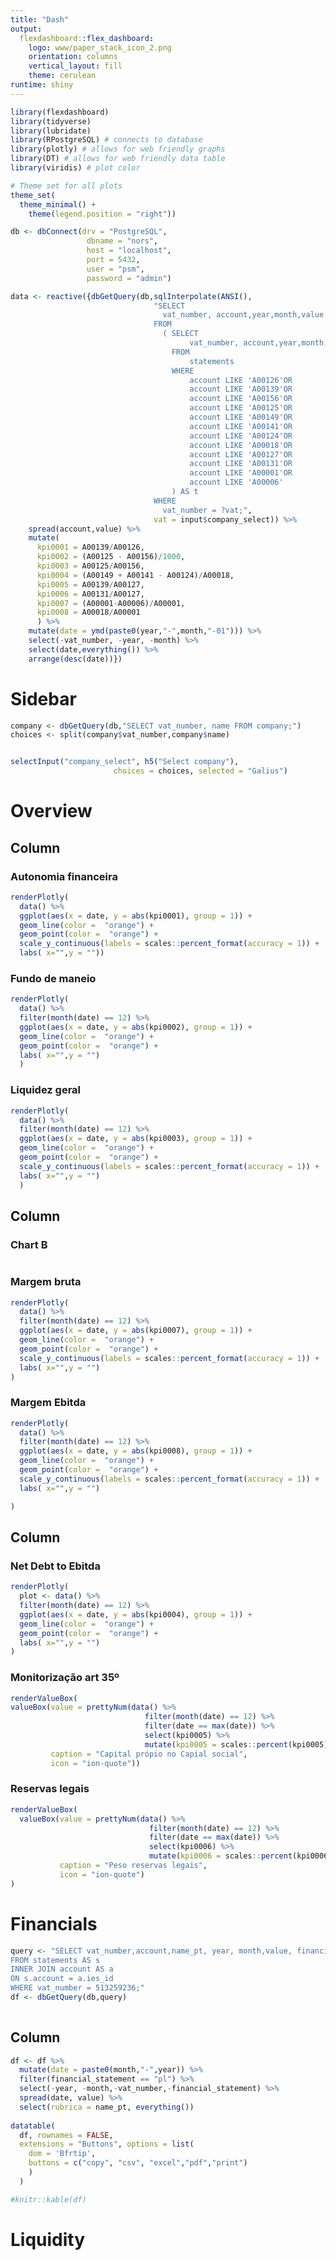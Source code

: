---
title: "Dash"
output: 
  flexdashboard::flex_dashboard:
    logo: www/paper_stack_icon_2.png
    orientation: columns
    vertical_layout: fill
    theme: cerulean
runtime: shiny
---

```{r setup, include=FALSE}

library(flexdashboard)
library(tidyverse)
library(lubridate)
library(RPostgreSQL) # connects to database
library(plotly) # allows for web friendly graphs
library(DT) # allows for web friendly data table
library(viridis) # plot color

# Theme set for all plots
theme_set(
  theme_minimal() +
    theme(legend.position = "right"))

```


```{r connection to database, include = FALSE}

db <- dbConnect(drv = "PostgreSQL", 
                 dbname = "nors",
                 host = "localhost",
                 port = 5432,
                 user = "psm",
                 password = "admin")

```

```{r}

data <- reactive({dbGetQuery(db,sqlInterpolate(ANSI(),
                                "SELECT
                                  vat_number, account,year,month,value
                                FROM
                                  ( SELECT
                                        vat_number, account,year,month,value
                                    FROM
                                        statements
                                    WHERE
                                        account LIKE 'A00126'OR
                                        account LIKE 'A00139'OR
                                        account LIKE 'A00156'OR
                                        account LIKE 'A00125'OR
                                        account LIKE 'A00149'OR
                                        account LIKE 'A00141'OR
                                        account LIKE 'A00124'OR
                                        account LIKE 'A00018'OR
                                        account LIKE 'A00127'OR
                                        account LIKE 'A00131'OR
                                        account LIKE 'A00001'OR
                                        account LIKE 'A00006'
                                    ) AS t
                                WHERE
                                  vat_number = ?vat;",
                                vat = input$company_select)) %>%
    spread(account,value) %>%
    mutate(
      kpi0001 = A00139/A00126,
      kpi0002 = (A00125 - A00156)/1000,
      kpi0003 = A00125/A00156,
      kpi0004 = (A00149 + A00141 - A00124)/A00018,
      kpi0005 = A00139/A00127,
      kpi0006 = A00131/A00127,
      kpi0007 = (A00001-A00006)/A00001,
      kpi0008 = A00018/A00001
      ) %>%
    mutate(date = ymd(paste0(year,"-",month,"-01"))) %>%
    select(-vat_number, -year, -month) %>%
    select(date,everything()) %>%
    arrange(desc(date))})

```


Sidebar {.sidebar}
====================

```{r}
company <- dbGetQuery(db,"SELECT vat_number, name FROM company;")
choices <- split(company$vat_number,company$name)


selectInput("company_select", h5("Select company"), 
                       choices = choices, selected = "Galius")

```


Overview
=======================================================================

Column {data-width=333}
-----------------------------------------------------------------------

### Autonomia financeira

```{r}

renderPlotly(
  data() %>%
  ggplot(aes(x = date, y = abs(kpi0001), group = 1)) +
  geom_line(color =  "orange") +
  geom_point(color =  "orange") +
  scale_y_continuous(labels = scales::percent_format(accuracy = 1)) +
  labs( x="",y = ""))

```

### Fundo de maneio

```{r}

renderPlotly(
  data() %>% 
  filter(month(date) == 12) %>%
  ggplot(aes(x = date, y = abs(kpi0002), group = 1)) +
  geom_line(color =  "orange") +
  geom_point(color =  "orange") +
  labs( x="",y = "")
  )

```

### Liquidez geral

```{r}

renderPlotly(
  data() %>% 
  filter(month(date) == 12) %>%
  ggplot(aes(x = date, y = abs(kpi0003), group = 1)) +
  geom_line(color =  "orange") +
  geom_point(color =  "orange") +
  scale_y_continuous(labels = scales::percent_format(accuracy = 1)) +
  labs( x="",y = "")
  )

```

Column {data-width=333}
-----------------------------------------------------------------------

### Chart B

```{r}

```

### Margem bruta

```{r}

renderPlotly(
  data() %>% 
  filter(month(date) == 12) %>% 
  ggplot(aes(x = date, y = abs(kpi0007), group = 1)) +
  geom_line(color =  "orange") +
  geom_point(color =  "orange") +
  scale_y_continuous(labels = scales::percent_format(accuracy = 1)) +
  labs( x="",y = "")
)

```

### Margem Ebitda

```{r}

renderPlotly(
  data() %>% 
  filter(month(date) == 12) %>%
  ggplot(aes(x = date, y = abs(kpi0008), group = 1)) +
  geom_line(color =  "orange") +
  geom_point(color =  "orange") +
  scale_y_continuous(labels = scales::percent_format(accuracy = 1)) +
  labs( x="",y = "")

)

```

Column {data-width=333}
-----------------------------------------------------------------------

### Net Debt to Ebitda

```{r}

renderPlotly(
  plot <- data() %>% 
  filter(month(date) == 12) %>%
  ggplot(aes(x = date, y = abs(kpi0004), group = 1)) +
  geom_line(color =  "orange") +
  geom_point(color =  "orange") +
  labs( x="",y = "")
)

```

### Monitorização art 35º

```{r}

renderValueBox(
valueBox(value = prettyNum(data() %>% 
                              filter(month(date) == 12) %>% 
                              filter(date == max(date)) %>% 
                              select(kpi0005) %>%  
                              mutate(kpi0005 = scales::percent(kpi0005)), decimal.mark = ".") ,
         caption = "Capital própio no Capial social",
         icon = "ion-quote"))

```

### Reservas legais

```{r}

renderValueBox(
  valueBox(value = prettyNum(data() %>% 
                               filter(month(date) == 12) %>% 
                               filter(date == max(date)) %>% 
                               select(kpi0006) %>% 
                               mutate(kpi0006 = scales::percent(kpi0006)), decimal.mark = "."),
           caption = "Peso reservas legais",
           icon = "ion-quote")
)

```


Financials
=======================================================================

```{r}

query <- "SELECT vat_number,account,name_pt, year, month,value, financial_statement
FROM statements AS s
INNER JOIN account AS a 
ON s.account = a.ies_id 
WHERE vat_number = 513259236;"
df <- dbGetQuery(db,query)
  
```


Column {data-width=1000}
-----------------------------------------------------------------------
```{r}
df <- df %>% 
  mutate(date = paste0(month,"-",year)) %>% 
  filter(financial_statement == "pl") %>%  
  select(-year, -month,-vat_number,-financial_statement) %>% 
  spread(date, value) %>% 
  select(rubrica = name_pt, everything()) 
  
datatable(
  df, rownames = FALSE,
  extensions = "Buttons", options = list(
    dom = 'Bfrtip',
    buttons = c("copy", "csv", "excel","pdf","print")
    )
  )

#knitr::kable(df)
```

Liquidity {data-navmenu=Details}
=======================================================================



